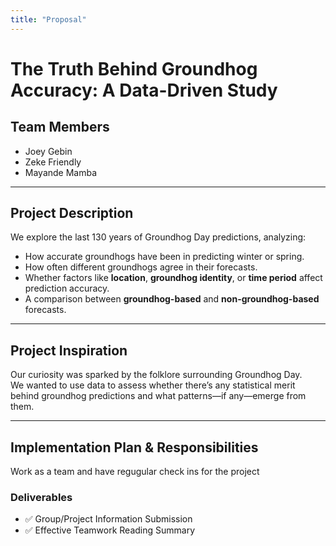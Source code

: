 ```yaml
---
title: "Proposal"
---
```


# The Truth Behind Groundhog Accuracy: A Data-Driven Study

## Team Members
- Joey Gebin  
- Zeke Friendly  
- Mayande Mamba  

---

## Project Description

We explore the last 130 years of Groundhog Day predictions, analyzing:

- How accurate groundhogs have been in predicting winter or spring.  
- How often different groundhogs agree in their forecasts.  
- Whether factors like **location**, **groundhog identity**, or **time period** affect prediction accuracy.  
- A comparison between **groundhog-based** and **non-groundhog-based** forecasts.

---

## Project Inspiration

Our curiosity was sparked by the folklore surrounding Groundhog Day.  
We wanted to use data to assess whether there’s any statistical merit behind groundhog predictions and what patterns—if any—emerge from them.

---

## Implementation Plan & Responsibilities

Work as a team and have regugular check ins for the project

### Deliverables

- ✅ Group/Project Information Submission  
- ✅ Effective Teamwork Reading Summary  





